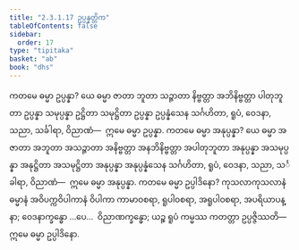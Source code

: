 ```yaml
---
title: "2.3.1.17 ဥပ္ပန္နတ္တိက"
tableOfContents: false
sidebar:
  order: 17
type: "tipitaka"
basket: "ab"
book: "dhs"
---
```



<DynamicBreadcrumb />

<Division number="1041" book="dhs" e="ch" v="29" p="212">

<Paragraph number="1706" book="dhs">
ကတမေ ဓမ္မာ ဥပ္ပန္နာ? ယေ ဓမ္မာ ဇာတာ ဘူတာ သဉ္ဇာတာ နိဗ္ဗတ္တာ အဘိနိဗ္ဗတ္တာ ပါတုဘူတာ ဥပ္ပန္နာ သမုပ္ပန္နာ ဥဋ္ဌိတာ သမုဋ္ဌိတာ ဥပ္ပန္နာ ဥပ္ပန္နံသေန သင်္ဂဟိတာ, ရူပံ, ဝေဒနာ, သညာ, သင်္ခါရာ, ဝိညာဏံ—  ဣမေ ဓမ္မာ ဥပ္ပန္နာ.
</Paragraph>

</Division>
<Division number="1042" book="dhs" e="ch" v="29" p="212">

<Paragraph number="1707" book="dhs">
ကတမေ ဓမ္မာ အနုပ္ပန္နာ? ယေ ဓမ္မာ အဇာတာ အဘူတာ အသဉ္ဇာတာ အနိဗ္ဗတ္တာ အနဘိနိဗ္ဗတ္တာ အပါတုဘူတာ အနုပ္ပန္နာ အသမုပ္ပန္နာ အနုဋ္ဌိတာ အသမုဋ္ဌိတာ အနုပ္ပန္နာ အနုပ္ပန္နံသေန သင်္ဂဟိတာ, ရူပံ, ဝေဒနာ, သညာ, သင်္ခါရာ, ဝိညာဏံ—  ဣမေ ဓမ္မာ အနုပ္ပန္နာ.
</Paragraph>

</Division>
<Division number="1043" book="dhs" e="ch" v="29" p="212">

<Paragraph number="1708" book="dhs">
ကတမေ ဓမ္မာ ဥပ္ပါဒိနော? ကုသလာကုသလာနံ ဓမ္မာနံ အဝိပက္ကဝိပါကာနံ ဝိပါကာ ကာမာဝစရာ, ရူပါဝစရာ, အရူပါဝစရာ, အပရိယာပန္နာ; ဝေဒနာက္ခန္ဓော …ပေ…  ဝိညာဏက္ခန္ဓော; ယဉ္စ ရူပံ ကမ္မဿ ကတတ္တာ ဥပ္ပဇ္ဇိဿတိ—  ဣမေ ဓမ္မာ ဥပ္ပါဒိနော.
</Paragraph>
</Division>